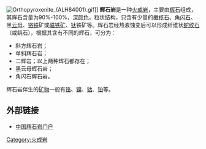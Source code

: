 [[File:Orthopyroxenite_(ALH84001).gif|right]]]]
'''辉石岩'''是一种[[火成岩|火成岩]]，主要由[[辉石|辉石]]组成，其辉石含量为90%-100%，深[[颜色|颜色]]，粒状结构，只含有少量的[[橄榄石|橄榄石]]、[[角闪石|角闪石]]、黑[[云母|云母]]、[[铬|铬]][[铁|铁]]矿或[[磁铁矿|磁铁矿]]、[[钛|钛]]铁矿等。辉石岩经热液蚀变后可以形成纤维状[[蛇纹石|蛇纹石]]（或绢石），根据其含有不同的辉石，可分为：

*斜方辉石岩；
*单斜辉石岩；
*二辉岩；以上两种辉石都存在；
*黑云母辉石岩；
*角闪石辉石岩。

辉石岩伴生的[[矿物|矿物]]一般有[[铬|铬]]、[[镍|镍]]、[[钴|钴]]、[[铂|铂]]等。

== 外部链接 ==
*[http://www.zhongsou.net/%E8%BE%89%E7%9F%B3%E5%B2%A9 中国辉石岩门户]{{dead link|date=2018年4月 |bot=InternetArchiveBot |fix-attempted=yes }}

[[Category:火成岩|Category:火成岩]]